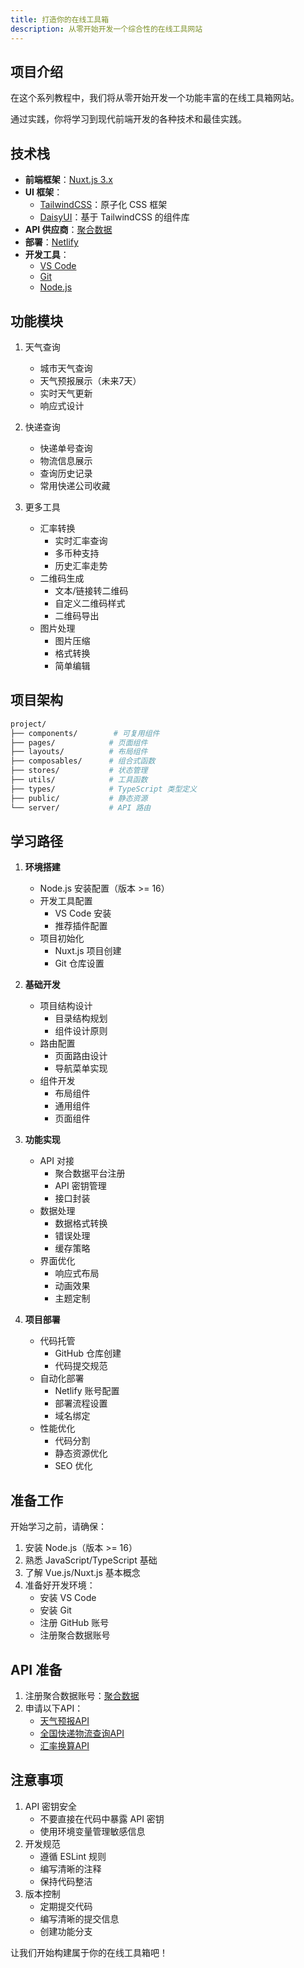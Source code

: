 ```yaml
---
title: 打造你的在线工具箱
description: 从零开始开发一个综合性的在线工具网站
---
```


## 项目介绍

在这个系列教程中，我们将从零开始开发一个功能丰富的在线工具箱网站。

通过实践，你将学习到现代前端开发的各种技术和最佳实践。

## 技术栈

- **前端框架**：[Nuxt.js 3.x](https://nuxt.com/)
- **UI 框架**：
  - [TailwindCSS](https://tailwindcss.com/)：原子化 CSS 框架
  - [DaisyUI](https://daisyui.com/)：基于 TailwindCSS 的组件库
- **API 供应商**：[聚合数据](https://www.juhe.cn/)
- **部署**：[Netlify](https://www.netlify.com/)
- **开发工具**：
  - [VS Code](https://code.visualstudio.com/)
  - [Git](https://git-scm.com/)
  - [Node.js](https://nodejs.org/)

## 功能模块

1. 天气查询
   - 城市天气查询
   - 天气预报展示（未来7天）
   - 实时天气更新
   - 响应式设计

2. 快递查询
   - 快递单号查询
   - 物流信息展示
   - 查询历史记录
   - 常用快递公司收藏

3. 更多工具
   - 汇率转换
     - 实时汇率查询
     - 多币种支持
     - 历史汇率走势
   - 二维码生成
     - 文本/链接转二维码
     - 自定义二维码样式
     - 二维码导出
   - 图片处理
     - 图片压缩
     - 格式转换
     - 简单编辑

## 项目架构

```bash
project/
├── components/        # 可复用组件
├── pages/            # 页面组件
├── layouts/          # 布局组件
├── composables/      # 组合式函数
├── stores/           # 状态管理
├── utils/            # 工具函数
├── types/            # TypeScript 类型定义
├── public/           # 静态资源
└── server/           # API 路由
```

## 学习路径

1. **环境搭建**
   - Node.js 安装配置（版本 >= 16）
   - 开发工具配置
     - VS Code 安装
     - 推荐插件配置
   - 项目初始化
     - Nuxt.js 项目创建
     - Git 仓库设置

2. **基础开发**
   - 项目结构设计
     - 目录结构规划
     - 组件设计原则
   - 路由配置
     - 页面路由设计
     - 导航菜单实现
   - 组件开发
     - 布局组件
     - 通用组件
     - 页面组件

3. **功能实现**
   - API 对接
     - 聚合数据平台注册
     - API 密钥管理
     - 接口封装
   - 数据处理
     - 数据格式转换
     - 错误处理
     - 缓存策略
   - 界面优化
     - 响应式布局
     - 动画效果
     - 主题定制

4. **项目部署**
   - 代码托管
     - GitHub 仓库创建
     - 代码提交规范
   - 自动化部署
     - Netlify 账号配置
     - 部署流程设置
     - 域名绑定
   - 性能优化
     - 代码分割
     - 静态资源优化
     - SEO 优化

## 准备工作

开始学习之前，请确保：

1. 安装 Node.js（版本 >= 16）
2. 熟悉 JavaScript/TypeScript 基础
3. 了解 Vue.js/Nuxt.js 基本概念
4. 准备好开发环境：
   - 安装 VS Code
   - 安装 Git
   - 注册 GitHub 账号
   - 注册聚合数据账号

## API 准备

1. 注册聚合数据账号：[聚合数据](https://www.juhe.cn/)
2. 申请以下API：
   - [天气预报API](https://www.juhe.cn/docs/api/id/109)
   - [全国快递物流查询API](https://www.juhe.cn/docs/api/id/106)
   - [汇率换算API](https://www.juhe.cn/docs/api/id/107)

## 注意事项

1. API 密钥安全
   - 不要直接在代码中暴露 API 密钥
   - 使用环境变量管理敏感信息
2. 开发规范
   - 遵循 ESLint 规则
   - 编写清晰的注释
   - 保持代码整洁
3. 版本控制
   - 定期提交代码
   - 编写清晰的提交信息
   - 创建功能分支

让我们开始构建属于你的在线工具箱吧！
